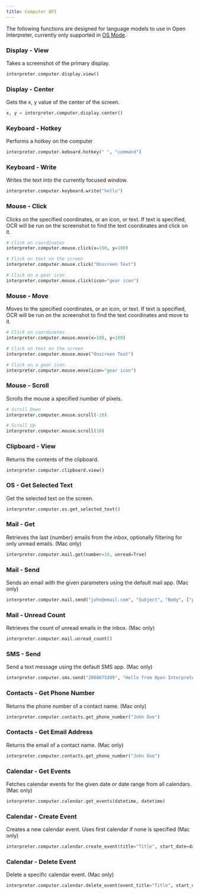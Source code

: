 ```yaml
---
title: Computer API
---
```


The following functions are designed for language models to use in Open Interpreter, currently only supported in [OS Mode](/guides/os-mode/).

### Display - View

Takes a screenshot of the primary display.

<CodeGroup>

```python Python
interpreter.computer.display.view()
```

</CodeGroup>

### Display - Center

Gets the x, y value of the center of the screen.

<CodeGroup>

```python Python
x, y = interpreter.computer.display.center()
```

</CodeGroup>

### Keyboard - Hotkey

Performs a hotkey on the computer

<CodeGroup>

```python Python
interpreter.computer.keboard.hotkey(" ", "command")
```

</CodeGroup>

### Keyboard - Write

Writes the text into the currently focused window.

<CodeGroup>

```python Python
interpreter.computer.keyboard.write("hello")
```

</CodeGroup>

### Mouse - Click

Clicks on the specified coordinates, or an icon, or text. If text is specified, OCR will be run on the screenshot to find the text coordinates and click on it.

<CodeGroup>

```python Python
# Click on coordinates
interpreter.computer.mouse.click(x=100, y=100)

# Click on text on the screen
interpreter.computer.mouse.click("Onscreen Text")

# Click on a gear icon
interpreter.computer.mouse.click(icon="gear icon")
```

</CodeGroup>

### Mouse - Move

Moves to the specified coordinates, or an icon, or text. If text is specified, OCR will be run on the screenshot to find the text coordinates and move to it.

<CodeGroup>

```python Python
# Click on coordinates
interpreter.computer.mouse.move(x=100, y=100)

# Click on text on the screen
interpreter.computer.mouse.move("Onscreen Text")

# Click on a gear icon
interpreter.computer.mouse.move(icon="gear icon")
```

</CodeGroup>

### Mouse - Scroll

Scrolls the mouse a specified number of pixels.

<CodeGroup>

```python Python
# Scroll Down
interpreter.computer.mouse.scroll(-10)

# Scroll Up
interpreter.computer.mouse.scroll(10)
```

</CodeGroup>

### Clipboard - View

Returns the contents of the clipboard.

<CodeGroup>

```python Python
interpreter.computer.clipboard.view()
```

</CodeGroup>

### OS - Get Selected Text

Get the selected text on the screen.

<CodeGroup>

```python Python
interpreter.computer.os.get_selected_text()
```

</CodeGroup>

### Mail - Get

Retrieves the last {number} emails from the inbox, optionally filtering for only unread emails. (Mac only)

<CodeGroup>

```python Python
interpreter.computer.mail.get(number=10, unread=True)
```

</CodeGroup>

### Mail - Send

Sends an email with the given parameters using the default mail app. (Mac only)

<CodeGroup>

```python Python
interpreter.computer.mail.send("john@email.com", "Subject", "Body", ["path/to/attachment.pdf", "path/to/attachment2.pdf"])
```

</CodeGroup>

### Mail - Unread Count

Retrieves the count of unread emails in the inbox. (Mac only)

<CodeGroup>

```python Python
interpreter.computer.mail.unread_count()
```

</CodeGroup>

### SMS - Send

Send a text message using the default SMS app. (Mac only)

<CodeGroup>

```python Python
interpreter.computer.sms.send("2068675309", "Hello from Open Interpreter!")
```

</CodeGroup>

### Contacts - Get Phone Number

Returns the phone number of a contact name. (Mac only)

<CodeGroup>

```python Python
interpreter.computer.contacts.get_phone_number("John Doe")
```

</CodeGroup>

### Contacts - Get Email Address

Returns the email of a contact name. (Mac only)

<CodeGroup>

```python Python
interpreter.computer.contacts.get_phone_number("John Doe")
```

</CodeGroup>

### Calendar - Get Events

Fetches calendar events for the given date or date range from all calendars. (Mac only)

<CodeGroup>

```python Python
interpreter.computer.calendar.get_events(datetime, datetime)
```

</CodeGroup>

### Calendar - Create Event

Creates a new calendar event. Uses first calendar if none is specified (Mac only)

<CodeGroup>

```python Python
interpreter.computer.calendar.create_event(title="Title", start_date=datetime, end_date=datetime, location="Location", notes="Notes", calendar="Work")
```

</CodeGroup>

### Calendar - Delete Event

Delete a specific calendar event. (Mac only)

<CodeGroup>

```python Python
interpreter.computer.calendar.delete_event(event_title="Title", start_date=datetime, calendar="Work")
```

</CodeGroup>
